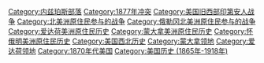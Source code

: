 {{Cat main}}

[[Category:内兹珀斯部落|Category:内兹珀斯部落]]
[[Category:1877年冲突|Category:1877年冲突]]
[[Category:美国旧西部印第安人战争|Category:美国旧西部印第安人战争]]
[[Category:北美洲原住民参与的战争|Category:北美洲原住民参与的战争]]
[[Category:俄勒冈北美洲原住民参与的战争|Category:俄勒冈北美洲原住民参与的战争]]
[[Category:爱达荷美洲原住民历史|Category:爱达荷美洲原住民历史]]
[[Category:蒙大拿美洲原住民历史|Category:蒙大拿美洲原住民历史]]
[[Category:怀俄明美洲原住民历史|Category:怀俄明美洲原住民历史]]
[[Category:美国西北历史|Category:美国西北历史]]
[[Category:蒙大拿领地|Category:蒙大拿领地]]
[[Category:爱达荷领地|Category:爱达荷领地]]
[[Category:1870年代美国|Category:1870年代美国]]
[[Category:美国历史_(1865年-1918年)|Category:美国历史 (1865年-1918年)]]